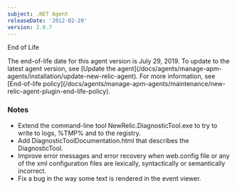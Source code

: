 ```yaml
---
subject: .NET Agent
releaseDate: '2012-02-20'
version: 2.0.7
---
```


End of Life

<Callout variant="important">
  The end-of-life date for this agent version is July 29, 2019. To update to the latest agent version, see [Update the agent](/docs/agents/manage-apm-agents/installation/update-new-relic-agent). For more information, see [End-of-life policy](/docs/agents/manage-apm-agents/maintenance/new-relic-agent-plugin-end-life-policy).
</Callout>

### Notes

* Extend the command-line tool NewRelic.DiagnosticTool.exe to try to write to logs, %TMP% and to the registry.
* Add DiagnosticToolDocumentation.html that describes the DiagnosticTool.
* Improve error messages and error recovery when web.config file or any of the xml configuration files are lexically, syntactically or semantically incorrect.
* Fix a bug in the way some text is rendered in the event viewer.
